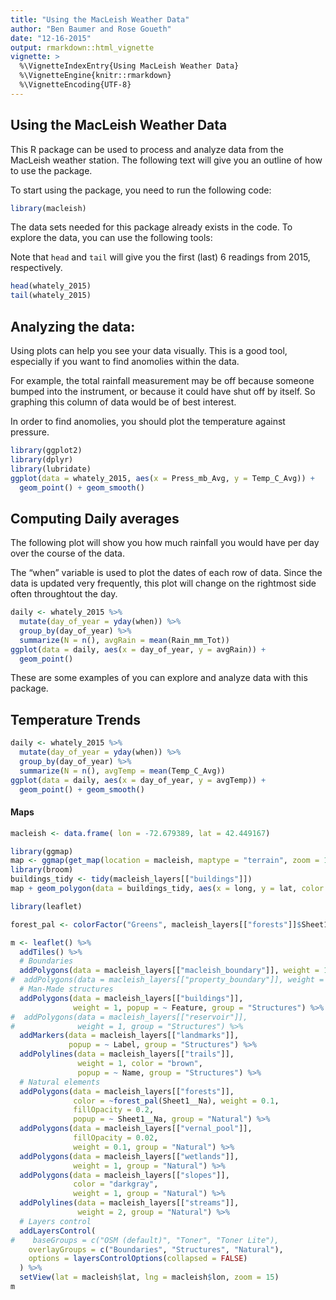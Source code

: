 ```yaml
---
title: "Using the MacLeish Weather Data"
author: "Ben Baumer and Rose Goueth"
date: "12-16-2015"
output: rmarkdown::html_vignette
vignette: >
  %\VignetteIndexEntry{Using MacLeish Weather Data}
  %\VignetteEngine{knitr::rmarkdown}
  %\VignetteEncoding{UTF-8}
---
```

## Using the MacLeish Weather Data

This R package can be used to process and analyze data from the MacLeish weather station. The following text will give you an outline of how to use the package.

To start using the package, you need to run the following code:

```r
library(macleish)
```

The data sets needed for this package already exists in the code. To explore the data, you can use the following tools:

Note that `head` and `tail` will give you the first (last) 6 readings from 2015, respectively.

```r
head(whately_2015)
tail(whately_2015)
```

## Analyzing the data:

Using plots can help you see your data visually. This is a good tool, especially if you want to find anomolies within the data. 

For example, the total rainfall measurement may be off because someone bumped into the instrument, or because it could have shut off by itself. So graphing this column of data would be of best interest. 

In order to find anomolies, you should plot the temperature against pressure.

```r
library(ggplot2)
library(dplyr)
library(lubridate)
ggplot(data = whately_2015, aes(x = Press_mb_Avg, y = Temp_C_Avg)) +
  geom_point() + geom_smooth()
```



## Computing Daily averages

The following plot will show you how much rainfall you would have per day over the course of the data.

The "when" variable is used to plot the dates of each row of data. Since the data is updated very frequently, this plot will change on the rightmost side often throughtout the day.

```r
daily <- whately_2015 %>%
  mutate(day_of_year = yday(when)) %>%
  group_by(day_of_year) %>%
  summarize(N = n(), avgRain = mean(Rain_mm_Tot))
ggplot(data = daily, aes(x = day_of_year, y = avgRain)) +
  geom_point()
```

These are some examples of you can explore and analyze data with this package.

## Temperature Trends

```r
daily <- whately_2015 %>%
  mutate(day_of_year = yday(when)) %>%
  group_by(day_of_year) %>%
  summarize(N = n(), avgTemp = mean(Temp_C_Avg))
ggplot(data = daily, aes(x = day_of_year, y = avgTemp)) +
  geom_point() + geom_smooth()
```

#### Maps

```r
macleish <- data.frame( lon = -72.679389, lat = 42.449167)
```

```r
library(ggmap)
map <- ggmap(get_map(location = macleish, maptype = "terrain", zoom = 16))
library(broom)
buildings_tidy <- tidy(macleish_layers[["buildings"]])
map + geom_polygon(data = buildings_tidy, aes(x = long, y = lat, color = group))  
```


```r
library(leaflet)

forest_pal <- colorFactor("Greens", macleish_layers[["forests"]]$Sheet1__Na)

m <- leaflet() %>%
  addTiles() %>%
  # Boundaries
  addPolygons(data = macleish_layers[["macleish_boundary"]], weight = 1, fillOpacity = 0.01, group = "Boundaries") %>%
#  addPolygons(data = macleish_layers[["property_boundary"]], weight = 1, fill = "red", fillOpacity = 0.1) %>%
  # Man-Made structures
  addPolygons(data = macleish_layers[["buildings"]], 
              weight = 1, popup = ~ Feature, group = "Structures") %>%
#  addPolygons(data = macleish_layers[["reservoir"]], 
#              weight = 1, group = "Structures") %>%
  addMarkers(data = macleish_layers[["landmarks"]], 
             popup = ~ Label, group = "Structures") %>%
  addPolylines(data = macleish_layers[["trails"]], 
               weight = 1, color = "brown",
               popup = ~ Name, group = "Structures") %>%
  # Natural elements
  addPolygons(data = macleish_layers[["forests"]], 
              color = ~forest_pal(Sheet1__Na), weight = 0.1, 
              fillOpacity = 0.2,
              popup = ~ Sheet1__Na, group = "Natural") %>%
  addPolygons(data = macleish_layers[["vernal_pool"]], 
              fillOpacity = 0.02,
              weight = 0.1, group = "Natural") %>%
  addPolygons(data = macleish_layers[["wetlands"]], 
              weight = 1, group = "Natural") %>%
  addPolygons(data = macleish_layers[["slopes"]], 
              color = "darkgray", 
              weight = 1, group = "Natural") %>%
  addPolylines(data = macleish_layers[["streams"]], 
               weight = 2, group = "Natural") %>%
  # Layers control
  addLayersControl(
#    baseGroups = c("OSM (default)", "Toner", "Toner Lite"),
    overlayGroups = c("Boundaries", "Structures", "Natural"),
    options = layersControlOptions(collapsed = FALSE)
  ) %>%
  setView(lat = macleish$lat, lng = macleish$lon, zoom = 15)
m
```

